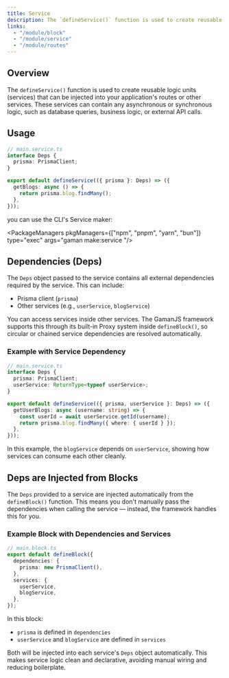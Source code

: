 ```yaml
---
title: Service
description: The `defineService()` function is used to create reusable logic units (services) that can be injected into your application's routes or other services. These services can contain any asynchronous or synchronous logic, such as database queries, business logic, or external API calls.
links:
  - "/module/block"
  - "/module/service"
  - "/module/routes"
---
```


## Overview

The `defineService()` function is used to create reusable logic units (services) that can be injected into your application's routes or other services. These services can contain any asynchronous or synchronous logic, such as database queries, business logic, or external API calls.

## Usage

```ts
// main.service.ts
interface Deps {
  prisma: PrismaClient;
}

export default defineService(({ prisma }: Deps) => ({
  getBlogs: async () => {
    return prisma.blog.findMany();
  },
}));
```


<Aside type="tip">
  you can use the CLI's Service maker:

  <PackageManagers pkgManagers={["npm", "pnpm", "yarn", "bun"]} type="exec" args="gaman make:service <name>"/>
</Aside>

## Dependencies (Deps)

The `Deps` object passed to the service contains all external dependencies required by the service. This can include:

- Prisma client (`prisma`)
- Other services (e.g., `userService`, `blogService`)

You can access services inside other services. The GamanJS framework supports this through its built-in Proxy system inside `defineBlock()`, so circular or chained service dependencies are resolved automatically.

### Example with Service Dependency

```ts
// main.service.ts
interface Deps {
  prisma: PrismaClient;
  userService: ReturnType<typeof userService>;
}

export default defineService(({ prisma, userService }: Deps) => ({
  getUserBlogs: async (username: string) => {
    const userId = await userService.getId(username);
    return prisma.blog.findMany({ where: { userId } });
  },
}));
```

In this example, the `blogService` depends on `userService`, showing how services can consume each other cleanly.

## Deps are Injected from Blocks

The `Deps` provided to a service are injected automatically from the `defineBlock()` function. This means you don't manually pass the dependencies when calling the service — instead, the framework handles this for you.

### Example Block with Dependencies and Services

```ts
// main.block.ts
export default defineBlock({
  dependencies: {
    prisma: new PrismaClient(),
  },
  services: {
    userService,
    blogService,
  },
});
```

In this block:

- `prisma` is defined in `dependencies`
- `userService` and `blogService` are defined in `services`

Both will be injected into each service's `Deps` object automatically. This makes service logic clean and declarative, avoiding manual wiring and reducing boilerplate.
